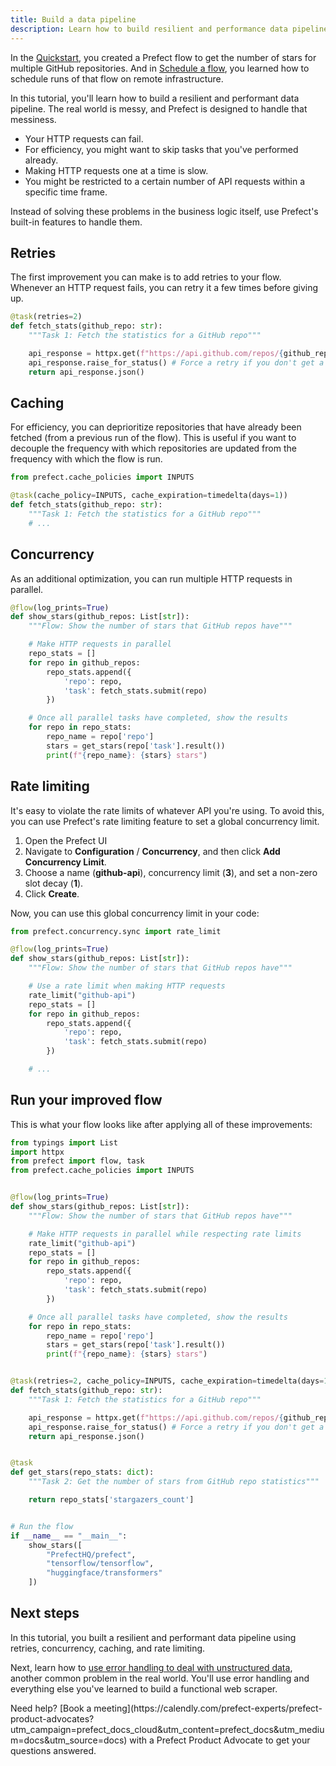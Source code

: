 ```yaml
---
title: Build a data pipeline
description: Learn how to build resilient and performance data pipelines with Prefect.
---
```


In the [Quickstart](/3.0/tutorials/quickstart), you created a Prefect flow to get the number of stars for multiple GitHub repositories.
And in [Schedule a flow](/3.0/tutorials/schedule), you learned how to schedule runs of that flow on remote infrastructure.

In this tutorial, you'll learn how to build a resilient and performant data pipeline.
The real world is messy, and Prefect is designed to handle that messiness.

- Your HTTP requests can fail.
- For efficiency, you might want to skip tasks that you've performed already.
- Making HTTP requests one at a time is slow.
- You might be restricted to a certain number of API requests within a specific time frame.

Instead of solving these problems in the business logic itself, use Prefect's built-in features to handle them.

## Retries

The first improvement you can make is to add retries to your flow.
Whenever an HTTP request fails, you can retry it a few times before giving up.

```python
@task(retries=2)
def fetch_stats(github_repo: str):
    """Task 1: Fetch the statistics for a GitHub repo"""

    api_response = httpx.get(f"https://api.github.com/repos/{github_repo}")
    api_response.raise_for_status() # Force a retry if you don't get a 2xx status code
    return api_response.json()
```

## Caching

For efficiency, you can deprioritize repositories that have already been fetched (from a previous run of the flow).
This is useful if you want to decouple the frequency with which repositories are updated from the frequency with which the flow is run.

```python
from prefect.cache_policies import INPUTS

@task(cache_policy=INPUTS, cache_expiration=timedelta(days=1))
def fetch_stats(github_repo: str):
    """Task 1: Fetch the statistics for a GitHub repo"""
    # ...
```

## Concurrency

As an additional optimization, you can run multiple HTTP requests in parallel.

```python
@flow(log_prints=True)
def show_stars(github_repos: List[str]):
    """Flow: Show the number of stars that GitHub repos have"""

    # Make HTTP requests in parallel
    repo_stats = []
    for repo in github_repos:
        repo_stats.append({
            'repo': repo,
            'task': fetch_stats.submit(repo)
        })

    # Once all parallel tasks have completed, show the results
    for repo in repo_stats:
        repo_name = repo['repo']
        stars = get_stars(repo['task'].result())
        print(f"{repo_name}: {stars} stars")
```

## Rate limiting

It's easy to violate the rate limits of whatever API you're using.
To avoid this, you can use Prefect's rate limiting feature to set a global concurrency limit.

1. Open the Prefect UI
1. Navigate to **Configuration** / **Concurrency**, and then click **Add Concurrency Limit**.
1. Choose a name (**github-api**), concurrency limit (**3**), and set a non-zero slot decay (**1**).
1. Click **Create**.

Now, you can use this global concurrency limit in your code:

```python
from prefect.concurrency.sync import rate_limit

@flow(log_prints=True)
def show_stars(github_repos: List[str]):
    """Flow: Show the number of stars that GitHub repos have"""

    # Use a rate limit when making HTTP requests
    rate_limit("github-api")
    repo_stats = []
    for repo in github_repos:
        repo_stats.append({
            'repo': repo,
            'task': fetch_stats.submit(repo)
        })

    # ...
```

## Run your improved flow

This is what your flow looks like after applying all of these improvements:

```python my_data_pipeline.py
from typings import List
import httpx
from prefect import flow, task
from prefect.cache_policies import INPUTS


@flow(log_prints=True)
def show_stars(github_repos: List[str]):
    """Flow: Show the number of stars that GitHub repos have"""

    # Make HTTP requests in parallel while respecting rate limits
    rate_limit("github-api")
    repo_stats = []
    for repo in github_repos:
        repo_stats.append({
            'repo': repo,
            'task': fetch_stats.submit(repo)
        })

    # Once all parallel tasks have completed, show the results
    for repo in repo_stats:
        repo_name = repo['repo']
        stars = get_stars(repo['task'].result())
        print(f"{repo_name}: {stars} stars")


@task(retries=2, cache_policy=INPUTS, cache_expiration=timedelta(days=1))
def fetch_stats(github_repo: str):
    """Task 1: Fetch the statistics for a GitHub repo"""

    api_response = httpx.get(f"https://api.github.com/repos/{github_repo}")
    api_response.raise_for_status() # Force a retry if you don't get a 2xx status code
    return api_response.json()


@task
def get_stars(repo_stats: dict):
    """Task 2: Get the number of stars from GitHub repo statistics"""

    return repo_stats['stargazers_count']


# Run the flow
if __name__ == "__main__":
    show_stars([
        "PrefectHQ/prefect",
        "tensorflow/tensorflow",
        "huggingface/transformers"
    ])
```

## Next steps

In this tutorial, you built a resilient and performant data pipeline using retries, concurrency, caching, and rate limiting.

Next, learn how to [use error handling to deal with unstructured data](/3.0/tutorials/scraping), another common problem in the real world.
You'll use error handling and everything else you've learned to build a functional web scraper.

<Tip>
Need help? [Book a meeting](https://calendly.com/prefect-experts/prefect-product-advocates?utm_campaign=prefect_docs_cloud&utm_content=prefect_docs&utm_medium=docs&utm_source=docs) with a Prefect Product Advocate to get your questions answered.
</Tip>
